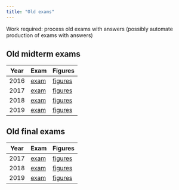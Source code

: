 ```yaml
---
title: "Old exams"
---
```


Work required: process old exams with answers (possibly automate production of exams with answers)

## Old midterm exams

Year  | Exam                     | Figures
------|--------------------------|----------------------------
2016  | [exam](midterm-20161.pdf)  | [figures](midterm-20161-f.pdf)
2017  | [exam](midterm-20171.pdf)  | [figures](midterm-20171-f.pdf)
2018  | [exam](midterm-20181.pdf)  | [figures](midterm-20181-f.pdf)
2019  | [exam](midterm-20191.pdf)  | [figures](midterm-20191-f.pdf)


## Old final exams

Year  | Exam                     | Figures
------|--------------------------|----------------------------
2017  | [exam](final-20171.pdf)  | [figures](final-20171-f.pdf)
2018  | [exam](final-20181.pdf)  | [figures](final-20181-f.pdf)
2019  | [exam](final-20191.pdf)  | [figures](final-20191-f.pdf)
